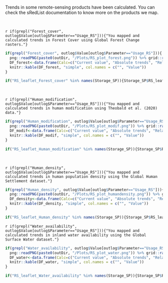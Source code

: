 

Trends in some remote-sensing products have been calculated. You can check the sRedList documentation to know more on the products we map.

<br>


`r if(grepl("Forest_cover", outlog$Value[outlog$Parameter=="Usage_RS"])){"You mapped and calculated trends in Forest Cover using Global Forest Change rasters."}`

```r
if(grepl("Forest_cover", outlog$Value[outlog$Parameter=="Usage_RS"])){
  png::readPNG(paste0(outDir, "/Plots/RS_plot_forest.png")) %>% grid::rasterGrob() %>% gridExtra::grid.arrange()
  DF_forest<-data.frame(Calc=c("Current value", "Absolute trends", "Relative trends", "Time-window"), Value=unlist(strsplit(outlog$Value[outlog$Parameter=="RS_result_Forest_cover"], " & ")))
  knitr::kable(DF_forest, "simple", col.names = c("", "Value"))
}
```

```r
if("RS_leaflet_Forest_cover" %in% names(Storage_SP)){Storage_SP$RS_leaflet_Forest_cover}
```


<br>

`r if(grepl("Human_modification", outlog$Value[outlog$Parameter=="Usage_RS"])){"You mapped and calculated trends in human modification using Theobald et al. (2020) data."}`

```r
if(grepl("Human_modification", outlog$Value[outlog$Parameter=="Usage_RS"])){
  png::readPNG(paste0(outDir, "/Plots/RS_plot_modif.png")) %>% grid::rasterGrob() %>% gridExtra::grid.arrange()
  DF_modif<-data.frame(Calc=c("Current value", "Absolute trends", "Relative trends", "Time-window"), Value=unlist(strsplit(outlog$Value[outlog$Parameter=="RS_result_Human_modification"], " & ")))
  knitr::kable(DF_modif, "simple", col.names = c("", "Value"))
}
```

```r
if("RS_leaflet_Human_modification" %in% names(Storage_SP)){Storage_SP$RS_leaflet_Human_modification}
```


<br>

`r if(grepl("Human_density", outlog$Value[outlog$Parameter=="Usage_RS"])){"You mapped and calculated trends in human population density using the Global Human Settlement dataset."}`

```r
if(grepl("Human_density", outlog$Value[outlog$Parameter=="Usage_RS"])){
  png::readPNG(paste0(outDir, "/Plots/RS_plot_humandensity.png")) %>% grid::rasterGrob() %>% gridExtra::grid.arrange()
  DF_density<-data.frame(Calc=c("Current value", "Absolute trends", "Relative trends", "Time-window"), Value=unlist(strsplit(outlog$Value[outlog$Parameter=="RS_result_Human_density"], " & ")))
  knitr::kable(DF_density, "simple", col.names = c("", "Value"))
}
```

```r
if("RS_leaflet_Human_density" %in% names(Storage_SP)){Storage_SP$RS_leaflet_Human_density}
```



`r if(grepl("Water_availability", outlog$Value[outlog$Parameter=="Usage_RS"])){"You mapped and calculated trends in inland water availability using the Global Surface Water dataset."}`

```r
if(grepl("Water_availability", outlog$Value[outlog$Parameter=="Usage_RS"])){
  png::readPNG(paste0(outDir, "/Plots/RS_plot_water.png")) %>% grid::rasterGrob() %>% gridExtra::grid.arrange()
  DF_water<-data.frame(Calc=c("Current value", "Absolute trends", "Relative trends", "Time-window"), Value=unlist(strsplit(outlog$Value[outlog$Parameter=="RS_result_Water_availability"], " & ")))
  knitr::kable(DF_water, "simple", col.names = c("", "Value"))
}
```

```r
if("RS_leaflet_Water_availability" %in% names(Storage_SP)){Storage_SP$RS_leaflet_Water_availability}
```


